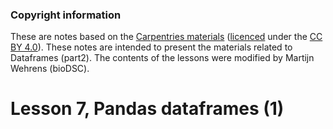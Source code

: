 
::: {.callout-note}
### Copyright information
These are notes based on the [Carpentries materials](https://swcarpentry.github.io/python-novice-gapminder/08-data-frames.html) ([licenced](https://software-carpentry.org/license/) under the [CC BY 4.0](https://creativecommons.org/licenses/by/4.0/)). These notes are intended to present the materials related to Dataframes (part2). The contents of the lessons were modified by Martijn Wehrens (bioDSC).
:::

# Lesson 7, Pandas dataframes (1)

```python
```
